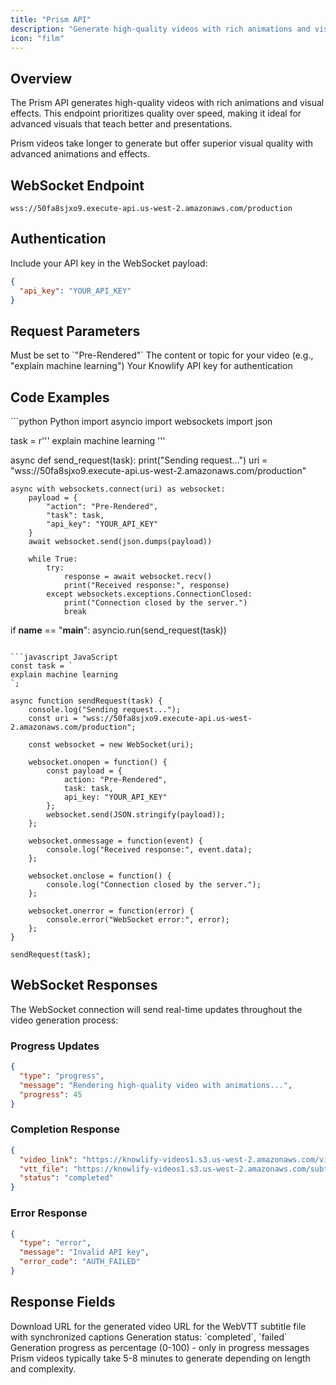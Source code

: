 ```yaml
---
title: "Prism API"
description: "Generate high-quality videos with rich animations and visuals"
icon: "film"
---
```


## Overview

The Prism API generates high-quality videos with rich animations and visual effects. This endpoint prioritizes quality over speed, making it ideal for advanced visuals that teach better and presentations.

<Info>
  Prism videos take longer to generate but offer superior visual quality with advanced animations and effects.
</Info>

## WebSocket Endpoint

```
wss://50fa8sjxo9.execute-api.us-west-2.amazonaws.com/production
```

## Authentication

Include your API key in the WebSocket payload:

```json
{
  "api_key": "YOUR_API_KEY"
}
```

## Request Parameters

<ParamField body="action" type="string" required>
  Must be set to `"Pre-Rendered"`
</ParamField>

<ParamField body="task" type="string" required>
  The content or topic for your video (e.g., "explain machine learning")
</ParamField>

<ParamField body="api_key" type="string" required>
  Your Knowlify API key for authentication
</ParamField>

## Code Examples

<CodeGroup>
```python Python
import asyncio
import websockets
import json

task = r'''
explain machine learning
'''

async def send_request(task):
    print("Sending request...")
    uri = "wss://50fa8sjxo9.execute-api.us-west-2.amazonaws.com/production"

    async with websockets.connect(uri) as websocket:
        payload = {
            "action": "Pre-Rendered",
            "task": task,
            "api_key": "YOUR_API_KEY"
        }
        await websocket.send(json.dumps(payload))

        while True:
            try:
                response = await websocket.recv()
                print("Received response:", response)
            except websockets.exceptions.ConnectionClosed:
                print("Connection closed by the server.")
                break

if __name__ == "__main__":
    asyncio.run(send_request(task))
```

```javascript JavaScript
const task = `
explain machine learning
`;

async function sendRequest(task) {
    console.log("Sending request...");
    const uri = "wss://50fa8sjxo9.execute-api.us-west-2.amazonaws.com/production";

    const websocket = new WebSocket(uri);
    
    websocket.onopen = function() {
        const payload = {
            action: "Pre-Rendered",
            task: task,
            api_key: "YOUR_API_KEY"
        };
        websocket.send(JSON.stringify(payload));
    };

    websocket.onmessage = function(event) {
        console.log("Received response:", event.data);
    };

    websocket.onclose = function() {
        console.log("Connection closed by the server.");
    };

    websocket.onerror = function(error) {
        console.error("WebSocket error:", error);
    };
}

sendRequest(task);
```
</CodeGroup>

## WebSocket Responses

The WebSocket connection will send real-time updates throughout the video generation process:

### Progress Updates
```json
{
  "type": "progress",
  "message": "Rendering high-quality video with animations...",
  "progress": 45
}
```

### Completion Response
```json
{
  "video_link": "https://knowlify-videos1.s3.us-west-2.amazonaws.com/video.mp4",
  "vtt_file": "https://knowlify-videos1.s3.us-west-2.amazonaws.com/subtitles.vtt",
  "status": "completed"
}
```

### Error Response
```json
{
  "type": "error", 
  "message": "Invalid API key",
  "error_code": "AUTH_FAILED"
}
```

## Response Fields

<ResponseField name="video_link" type="string">
  Download URL for the generated video
</ResponseField>

<ResponseField name="vtt_file" type="string">
  URL for the WebVTT subtitle file with synchronized captions
</ResponseField>

<ResponseField name="status" type="string">
  Generation status: `completed`, `failed`
</ResponseField>

<ResponseField name="progress" type="number">
  Generation progress as percentage (0-100) - only in progress messages
</ResponseField>

<Info>
  Prism videos typically take 5-8 minutes to generate depending on length and complexity.
</Info>